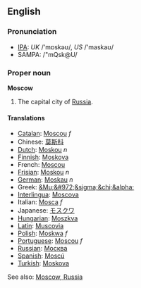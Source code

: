 ==English==
===Pronunciation===
*[[IPA]]: ''UK'' /'mɒskəʊ/, ''US'' /'maskaʊ/
*SAMPA: /"mQsk@U/

===Proper noun===
'''Moscow'''

#The capital city of [[Russia]].

====Translations====

*[[Catalan]]: [[Moscou]] ''f''
*Chinese: [[莫斯科]]
*[[Dutch]]: [[Moskou]] ''n''
*[[Finnish]]: [[Moskova]]
*French: [[Moscou]]
*[[Frisian]]: [[Moskou]] ''n''
*[[German]]: [[Moskau]] ''n''
*Greek: [[&Mu;&#972;&sigma;&chi;&alpha;]]
*[[Interlingua]]: [[Moscova]]
*Italian: [[Mosca]] ''f''
*Japanese: [[モスクワ]]
*[[Hungarian]]: [[Moszkva]]
*[[Latin]]: [[Muscovia]]
*[[Polish]]: [[Moskwa]] ''f''
*[[Portuguese]]: [[Moscou]] ''f''
*[[Russian]]: [[Москва]]
*[[Spanish]]: [[Moscú]]
*[[Turkish]]: [[Moskova]]

See also: [[w:Moscow, Russia|Moscow, Russia]]
